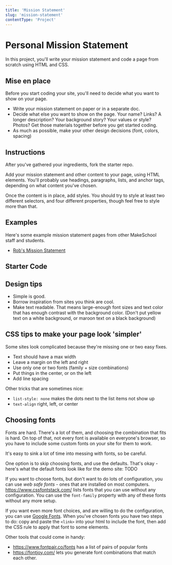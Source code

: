 ```yaml
---
title: 'Mission Statement'
slug: 'mission-statement'
contentType: 'Project'
---
```


# Personal Mission Statement

In this project, you'll write your mission statement and code a page from scratch using HTML and
CSS.

## Mise en place

Before you start coding your site, you'll need to decide what you want to show on your page.

- Write your mission statement on paper or in a separate doc.
- Decide what else you want to show on the page. Your name? Links? A longer description? Your
  background story? Your values or style? Photos? Get those materials together before you get
  started coding.
- As much as possible, make your other design decisions (font, colors, spacing)

## Instructions

After you've gathered your ingredients, fork the starter repo.

Add your mission statement and other content to your page, using HTML elements. You'll probably use
headings, paragraphs, lists, and anchor tags, depending on what content you've chosen.

Once the content is in place, add styles. You should try to style at least two different selectors,
and four different properties, though feel free to style more than that.

## Examples

Here's some example mission statement pages from other MakeSchool staff and students.

- [Rob's Mission Statement](https://replit.com/@makeschool2/MissionStatementDemo)

## Starter Code

<Exercise project contentSrc="team/makeschool2/CSS-Mission-Statement-Starter" />

## Design tips

- Simple is good.
- Borrow inspiration from sites you think are cool.
- Make text readable. That means large-enough font sizes and text color that has enough contrast
  with the background color. (Don't put yellow text on a white background, or maroon text on a black
  background)

## CSS tips to make your page look 'simpler'

Some sites look complicated because they're missing one or two easy fixes.

- Text should have a max width
- Leave a margin on the left and right
- Use only one or two fonts (family + size combinations)
- Put things in the center, or on the left
- Add line spacing

Other tricks that are sometimes nice:

- `list-style: none` makes the dots next to the list items not show up
- `text-align` right, left, or center

## Choosing fonts

Fonts are hard. There's a lot of them, and choosing the combination that fits is hard. On top of
that, not every font is available on everyone's browser, so you have to include some custom fonts on
your site for them to work.

It's easy to sink a lot of time into messing with fonts, so be careful.

One option is to skip choosing fonts, and use the defaults. That's okay - here's what the default
fonts look like for the demo site: TODO

If you want to choose fonts, but don't want to do lots of configuration, you can use _web safe
fonts_ - ones that are installed on most computers. https://www.cssfontstack.com/ lists fonts that
you can use without any configuration. You can use the `font-family` property with any of these
fonts without any more setup.

If you want even more font choices, and are willing to do the configuration, you can use
[Google Fonts](https://fonts.google.com/). When you've chosen fonts you have two steps to do: copy
and paste the `<link>` into your html to include the font, then add the CSS rule to apply that font
to some elements.

Other tools that could come in handy:

- https://www.fontpair.co/fonts has a list of pairs of popular fonts
- https://fontjoy.com/ lets you generate font combinations that match each other.
